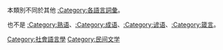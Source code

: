 {{Catnav|頁面分類|人文學科|语言学|社會語言學}}
{{Catnav|頁面分類|人文學科|人类学|语言学|社會語言學}}
{{Catnav|頁面分類|人文學科|人类学|民俗學}}

{{commonscat|Slang}}
{{catmore}}

本類別不同於其他 [[:Category:各語言詞彙|:Category:各語言詞彙]]。

也不是 [[:Category:熟语|:Category:熟语]]、[[:Category:成语|:Category:成语]]、[[:Category:谚语|:Category:谚语]]、[[:Category:箴言|:Category:箴言]]。

[[Category:社會語言學|Category:社會語言學]]
[[Category:民间文学|Category:民间文学]]